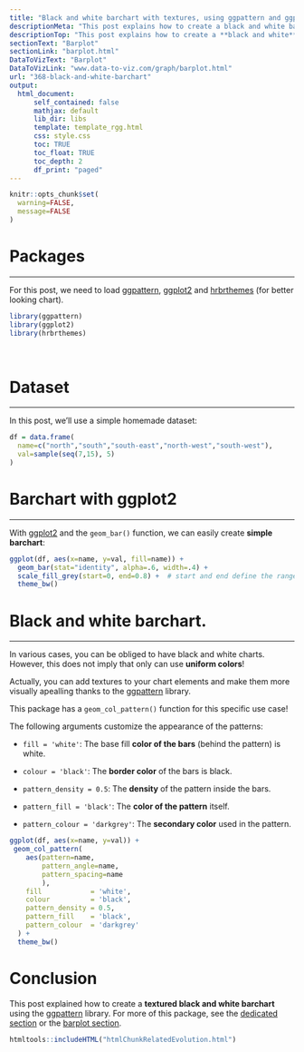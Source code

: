 ```yaml
---
title: "Black and white barchart with textures, using ggpattern and ggplot2"
descriptionMeta: "This post explains how to create a black and white barchart with different background elements and textures using the ggpattern package. We'll go through several examples with reproducible R code."
descriptionTop: "This post explains how to create a **black and white** [barchart](https://r-graph-gallery.com/barplot.html) with different background elements and **textures** using the [ggpattern](https://r-graph-gallery.com/package/ggpattern.html) package.<br>We'll go through several examples with reproducible code."
sectionText: "Barplot"
sectionLink: "barplot.html"
DataToVizText: "Barplot"
DataToVizLink: "www.data-to-viz.com/graph/barplot.html"
url: "368-black-and-white-barchart"
output:
  html_document:
      self_contained: false    
      mathjax: default
      lib_dir: libs
      template: template_rgg.html
      css: style.css
      toc: TRUE
      toc_float: TRUE
      toc_depth: 2
      df_print: "paged"
---
```



```r
knitr::opts_chunk$set(
  warning=FALSE,
  message=FALSE
)
```

<div class="container">


# Packages
***

For this post, we need to load [ggpattern](https://r-graph-gallery.com/package/ggpattern.html), [ggplot2](https://r-graph-gallery.com/ggplot2-package.html) and [hrbrthemes](https://r-graph-gallery.com/package/hrbrthemes.html) (for better looking chart).

```r
library(ggpattern)
library(ggplot2)
library(hrbrthemes)
```

<br/>


# Dataset
***

<div class = "row">

<div class = "col-md-12  col-sm-12 align-self-center">

In this post, we'll use a simple homemade dataset:

</div>

<div class = "col-md-12  col-sm-12">


```r
df = data.frame(
  name=c("north","south","south-east","north-west","south-west"),
  val=sample(seq(7,15), 5)
)
```
</div>
</div>




# Barchart with ggplot2
***

<div class = "row">

<div class = "col-md-12  col-sm-12 align-self-center">

With [ggplot2](https://r-graph-gallery.com/ggplot2-package.html) and the `geom_bar()` function, we can easily create **simple barchart**:

</div>

<div class = "col-md-12  col-sm-12">


```r
ggplot(df, aes(x=name, y=val, fill=name)) +
  geom_bar(stat="identity", alpha=.6, width=.4) +
  scale_fill_grey(start=0, end=0.8) +  # start and end define the range of grays
  theme_bw()
```
</div>
</div>



# Black and white barchart. 
***

<div class = "row">

<div class = "col-md-12  col-sm-12 align-self-center">

In various cases, you can be obliged to have black and white charts. However, this does not imply that only can use **uniform colors**!

Actually, you can add textures to your chart elements and make them more visually apealling thanks to the [ggpattern](https://r-graph-gallery.com/package/ggpattern.html) library. 

This package has a `geom_col_pattern()` function for this specific use case!

The following arguments customize the appearance of the patterns:

- `fill = 'white'`: The base fill **color of the bars** (behind the pattern) is white.

- `colour = 'black'`: The **border color** of the bars is black.

- `pattern_density = 0.5`: The **density** of the pattern inside the bars.

- `pattern_fill = 'black'`: The **color of the pattern** itself.

- `pattern_colour = 'darkgrey'`: The **secondary color** used in the pattern.

</div>

<div class = "col-md-12  col-sm-12">


```r
ggplot(df, aes(x=name, y=val)) +
 geom_col_pattern(
    aes(pattern=name,
        pattern_angle=name,
        pattern_spacing=name
        ), 
    fill            = 'white',
    colour          = 'black', 
    pattern_density = 0.5, 
    pattern_fill    = 'black',
    pattern_colour  = 'darkgrey'
  ) +
  theme_bw()
```
</div>
</div>





# Conclusion

This post explained how to create a **textured black and white barchart** using the [ggpattern](https://r-graph-gallery.com/package/ggpattern.html) library. For more of this package, see the [dedicated section](https://r-graph-gallery.com/package/ggpattern.html) or the [barplot section](https://r-graph-gallery.com/barplot.html). 






```r
htmltools::includeHTML("htmlChunkRelatedEvolution.html")
```
